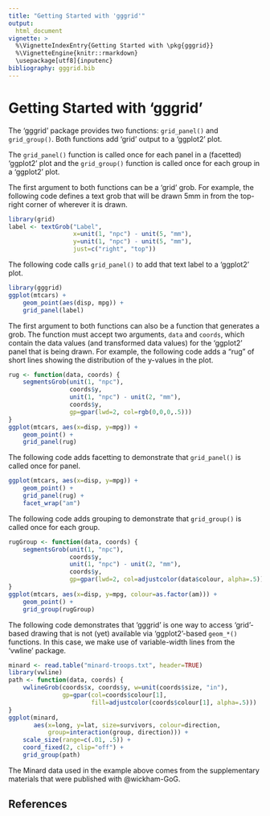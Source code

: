 ```yaml
---
title: "Getting Started with 'gggrid'"
output:
  html_document
vignette: >
  %\VignetteIndexEntry{Getting Started with \pkg{gggrid}}
  %\VignetteEngine{knitr::rmarkdown}
  \usepackage[utf8]{inputenc}
bibliography: gggrid.bib
---
```


# Getting Started with 'gggrid'

The 'gggrid' package provides two functions: `grid_panel()`
and `grid_group()`.  Both functions add 'grid' output to 
a 'ggplot2' plot.

The `grid_panel()` function is called once for each panel
in a (facetted) 'ggplot2' plot and the `grid_group()` function
is called once for each group in a 'ggplot2' plot.

The first argument to both functions can be a 'grid' grob.
For example, the following code defines a text grob that will
be drawn 5mm in from the top-right corner of wherever it is drawn.


```r
library(grid)
label <- textGrob("Label", 
                  x=unit(1, "npc") - unit(5, "mm"),
                  y=unit(1, "npc") - unit(5, "mm"),
                  just=c("right", "top"))
```

The following code calls `grid_panel()` to add that text label
to a 'ggplot2' plot.

```r
library(gggrid)
ggplot(mtcars) + 
    geom_point(aes(disp, mpg)) +
    grid_panel(label)
```

The first argument to both functions can also be a function
that generates a grob.  The function must accept two arguments,
`data` and `coords`, which contain the data values (and transformed
data values) for the 'ggplot2' panel that is being drawn.
For example, the following code adds a "rug" of short lines
showing the distribution of the y-values in the plot.

```r
rug <- function(data, coords) {
    segmentsGrob(unit(1, "npc"),
                 coords$y,
                 unit(1, "npc") - unit(2, "mm"),
                 coords$y,
                 gp=gpar(lwd=2, col=rgb(0,0,0,.5)))
}
ggplot(mtcars, aes(x=disp, y=mpg)) +
    geom_point() +
    grid_panel(rug)
```

The following code adds facetting to
demonstrate that `grid_panel()` is called once
for panel.

```r
ggplot(mtcars, aes(x=disp, y=mpg)) +
    geom_point() +
    grid_panel(rug) +
    facet_wrap("am")
```

The following code adds grouping to demonstrate that
`grid_group()` is called once for each group.

```r
rugGroup <- function(data, coords) {
    segmentsGrob(unit(1, "npc"),
                 coords$y,
                 unit(1, "npc") - unit(2, "mm"),
                 coords$y,
                 gp=gpar(lwd=2, col=adjustcolor(data$colour, alpha=.5)))
}
ggplot(mtcars, aes(x=disp, y=mpg, colour=as.factor(am))) +
    geom_point() +
    grid_group(rugGroup)
```

The following code demonstrates that 'gggrid' is one way to access
'grid'-based drawing that is not (yet) available via 'ggplot2'-based
`geom_*()` functions.  In this case, we make use of variable-width
lines from the 'vwline' package.

```r
minard <- read.table("minard-troops.txt", header=TRUE)
library(vwline)
path <- function(data, coords) {
    vwlineGrob(coords$x, coords$y, w=unit(coords$size, "in"),
               gp=gpar(col=coords$colour[1],
                       fill=adjustcolor(coords$colour[1], alpha=.5)))
}
ggplot(minard, 
       aes(x=long, y=lat, size=survivors, colour=direction, 
           group=interaction(group, direction))) + 
    scale_size(range=c(.01, .5)) +
    coord_fixed(2, clip="off") +
    grid_group(path)
```

The Minard data used in the example above comes from 
the supplementary materials that were published with
@wickham-GoG.

## References


